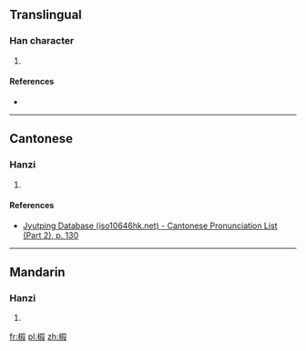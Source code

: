 ==Translingual==

===Han character===
{{Han char|rn=75|rad=木|as=10|sn=14|four=|canj=DKDE|ids=⿰木殺}}

# {{defn|Han|sort=木10}}

====References====
* {{Han ref|kx=0543.200|hdz=21266.010|uh=699D|ud=27037}}

----

==Cantonese==

===Hanzi===
{{yue-hanzi|jyut=[[saat3]]|y=saat3}}

# {{defn|lang=yue|sort=木10}}

====References====
*[http://www.iso10646hk.net/jp/document/download.jsp Jyutping Database (iso10646hk.net) - Cantonese Pronunciation List (Part 2), p. 130]

----

==Mandarin==

===Hanzi===
{{cmn-hanzi|pin=[[shā]] ([[sha1]])|wg=sha<sup>1</sup>}}

# {{defn|lang=cmn|sort=木10}}

[[fr:榝]]
[[pl:榝]]
[[zh:榝]]